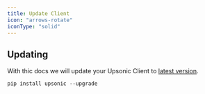 ```yaml
---
title: Update Client
icon: "arrows-rotate"
iconType: "solid"
---
```



## Updating
With thic docs we will update your Upsonic Client to [latest version](https://github.com/Upsonic/Upsonic/releases).

```console
pip install upsonic --upgrade
```

